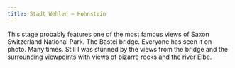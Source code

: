 ```yaml
---
title: Stadt Wehlen – Hohnstein
---
```


This stage probably features one of the most famous views of Saxon Switzerland National Park. The Bastei bridge. Everyone has seen it on photo. Many times. Still I was stunned by the views from the bridge and the surrounding viewpoints with views of bizarre rocks and the river Elbe.